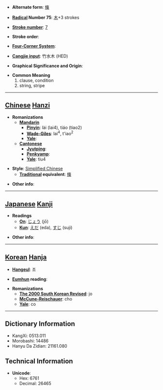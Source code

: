 * '''Alternate form''': [[條]]

* '''[[Wiktionary:Chinese radical index| Radical]] Number 75''': [[Wiktionary:Chinese radical index 木|木]]+3 strokes

* '''[[Wiktionary:Chinese total strokes index|Stroke number]]''': [[Wiktionary:Chinese total strokes index 7|7]]

* '''Stroke order''': 

* '''[[Wiktionary:Chinese four corner index|Four-Corner System]]''': 

* '''[[Wiktionary:Chinese Cangjie index|Cangjie input]]''': 竹水木 (HED)

* '''Graphical Significance and Origin''': 

* '''Common Meaning'''
*#clause, condition
*# string, stripe


----

== [[Chinese]] [[Hanzi]] ==

* '''Romanizations'''
** '''[[Mandarin]]'''
*** '''[[Pinyin]]''': lài (lai4), tiáo (tiao2)
*** '''[[Wade-Giles]]''': lai<sup>4</sup>, t'iao<sup>2</sup>
*** '''[[Yale]]''': 
** '''[[Cantonese]]'''
*** '''[[Jyutping]]''':
*** '''[[Penkyamp]]''': 
*** '''[[Yale]]''': tiu4

* '''Style''': [[Simplified Chinese]] 
** '''[[Traditional Chinese|Traditional]] equivalent''': [[條]]

* '''Other info''': 

----

== [[Japanese]] [[Kanji]] ==

* '''Readings'''
** '''[[On]]''': [[じょう]] (jō)
** '''[[Kun]]''': [[えだ]] (eda), [[すじ]] (suji)

* '''Other info''':  

----

== [[Korean]] [[Hanja]] ==

* '''[[Hangeul]]''': 조

* '''[[Eumhun]] reading''': 

* '''Romanizations'''
** '''[[The 2000 South Korean Revised Romanization|The 2000 South Korean Revised]]''': jo
** '''[[McCune-Reischauer]]''': cho
** '''[[Yale]]''': co

----

== Dictionary Information ==

* KangXi: 0513.011
* Morobashi: 14486
* Hanyu Da Zidian: 21161.080

== Technical Information ==

* '''Unicode''':
** Hex: 6761
** Decimal: 26465